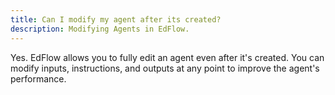 ```yaml
---
title: Can I modify my agent after its created?
description: Modifying Agents in EdFlow.
---
```



Yes. EdFlow allows you to fully edit an agent even after it's created. You can modify inputs, instructions, and outputs at any point to improve the agent's performance.
